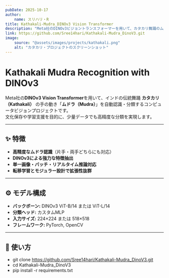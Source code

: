 ```yaml
---
pubDate: 2025-10-17
author:
    name: スリハリ・R
title: Kathakali-Mudra_DINOv3 Vision Transformer
description: "Meta社のDINOv3ビジョントランスフォーマーを用いて、カタカリ舞踊のムドラ（手のジェスチャー）を認識・分類するAIプロジェクト。"
link: https://github.com/Sree14hari/Kathakali-Mudra_DinoV3.git
image:
    source: "@assets/images/projects/kathakali.png"
    alt: "カタカリ・プロジェクトのスクリーンショット"
---
```


# Kathakali Mudra Recognition with DINOv3

Meta社の**DINOv3 Vision Transformer**を用いて、インドの伝統舞踊 **カタカリ（Kathakali）** の手の動き「**ムドラ（Mudra）**」を自動認識・分類するコンピュータビジョンプロジェクトです。  
文化保存や学習支援を目的に、少量データでも高精度な分類を実現します。

---

## ✨ 特徴
- **高精度なムドラ認識**（片手・両手どちらにも対応）  
- **DINOv3による強力な特徴抽出**  
- **単一画像・バッチ・リアルタイム推論対応**  
- **転移学習とモジュラー設計で拡張性抜群**

---

## ⚙️ モデル構成
- **バックボーン:** DINOv3 ViT-B/14 または ViT-L/14  
- **分類ヘッド:** カスタムMLP  
- **入力サイズ:** 224×224 または 518×518  
- **フレームワーク:** PyTorch, OpenCV  

---

## 🚀 使い方

- git clone https://github.com/Sree14hari/Kathakali-Mudra_DinoV3.git
- cd Kathakali-Mudra_DinoV3
- pip install -r requirements.txt
